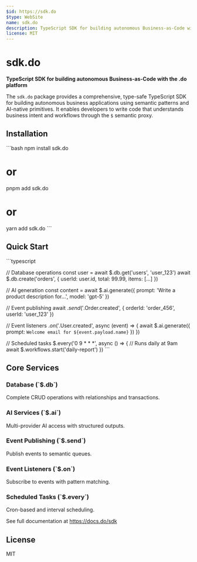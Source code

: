 ```yaml
---
$id: https://sdk.do
$type: WebSite
name: sdk.do
description: TypeScript SDK for building autonomous Business-as-Code with the .do platform
license: MIT
---
```


# sdk.do

**TypeScript SDK for building autonomous Business-as-Code with the .do platform**

The `sdk.do` package provides a comprehensive, type-safe TypeScript SDK for building autonomous business applications using semantic patterns and AI-native primitives. It enables developers to write code that understands business intent and workflows through the `$` semantic proxy.

## Installation

\`\`\`bash
npm install sdk.do

# or

pnpm add sdk.do

# or

yarn add sdk.do
\`\`\`

## Quick Start

\`\`\`typescript

// Database operations
const user = await $.db.get('users', 'user_123')
await $.db.create('orders', {
userId: user.id,
total: 99.99,
items: [...]
})

// AI generation
const content = await $.ai.generate({
prompt: 'Write a product description for...',
model: 'gpt-5'
})

// Event publishing
await $.send('$.Order.created', {
orderId: 'order_456',
userId: 'user_123'
})

// Event listeners
$.on('$.User.created', async (event) => {
await $.ai.generate({
prompt: `Welcome email for ${event.payload.name}`
})
})

// Scheduled tasks
$.every('0 9 \* \* \*', async () => {
// Runs daily at 9am
await $.workflows.start('daily-report')
})
\`\`\`

## Core Services

### Database (\`$.db\`)

Complete CRUD operations with relationships and transactions.

### AI Services (\`$.ai\`)

Multi-provider AI access with structured outputs.

### Event Publishing (\`$.send\`)

Publish events to semantic queues.

### Event Listeners (\`$.on\`)

Subscribe to events with pattern matching.

### Scheduled Tasks (\`$.every\`)

Cron-based and interval scheduling.

See full documentation at https://docs.do/sdk

## License

MIT

